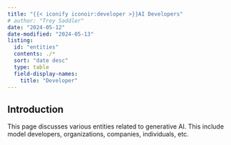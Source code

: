 ```yaml
---
title: "{{< iconify iconoir:developer >}}AI Developers"
# author: "Trey Saddler"
date: "2024-05-12"
date-modified: "2024-05-13"
listing:
  id: "entities"
  contents: ./*
  sort: "date desc"
  type: table
  field-display-names:
    title: "Developer"
---
```


## Introduction

This page discusses various entities related to generative AI. This include model developers, organizations, companies, individuals, etc.

::: {#entities}
:::
